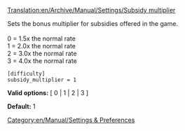 [[Translation:en/Archive/Manual/Settings/Subsidy multiplier]]


Sets the bonus multiplier for subsidies offered in the game.<br><br>
0 = 1.5x the normal rate<br>
1 = 2.0x the normal rate<br>
2 = 3.0x the normal rate<br>
3 = 4.0x the normal rate<br>

<pre>
[difficulty]
subsidy_multiplier = 1
</pre>

'''Valid options:''' [ 0 | 1 | 2 | 3 ]

'''Default:''' 1


[[Category:en/Manual/Settings & Preferences]]